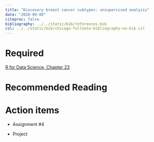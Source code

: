```yaml
---
title: "Discovery breast cancer subtypes: unsupervised analysis"
date: "2020-09-08"
citeproc: false
bibliography: ../../static/bib/references.bib
csl: ../../static/bib/chicago-fullnote-bibliography-no-bib.csl
--- 
```



# Required 

[R for Data Science, Chapter 23](https://r4ds.had.co.nz/model-basics.html)

# Recommended Reading



# Action items  

- Assignment #4

- Project



